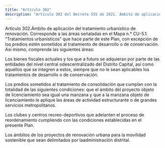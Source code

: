 ```yaml
---
title: "Artículo 302"
description: "Artículo 302 del Decreto 555 de 2021. Ámbito de aplicación del tratamiento urbanístico de renovación."
---
```


Artículo 302.Ámbito de aplicación del tratamiento urbanístico de renovación. Corresponde a las áreas señaladas en el Mapa n.° CU-5.1. “Tratamientos urbanísticos” que hace parte de este Plan, con excepción de los predios estén sometidos al tratamiento de desarrollo o de conservación. Así mismo, comprende las siguientes áreas:
 
Los bienes fiscales actuales y los que a futuro se adquieran por parte de las entidades del nivel central odescentralizado del Distrito Capital, así como aquellos que se integren a estos, siempre que no le sean aplicables los tratamientos de desarrollo o de conservación.
 
Los predios sometidos al tratamiento de consolidación que cumplan con la totalidad de las siguientes condiciones: que el ámbito del proyecto objeto de licenciamiento sea igual una manzana y que a la manzana objeto de licenciamiento le aplique las áreas de actividad estructurante o de grandes servicios metropolitanos.
 
Los clubes y centros recreo-deportivos que adelanten el proceso de reordenamiento cumpliendo con las condiciones establecidas en el presente Plan.
 
Los ámbitos de los proyectos de renovación urbana para la movilidad sostenible que sean delimitados por laadministración distrital.